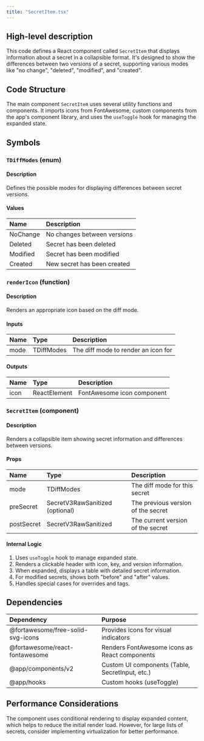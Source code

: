```yaml
---
title: "SecretItem.tsx"
---
```


## High-level description
This code defines a React component called `SecretItem` that displays information about a secret in a collapsible format. It's designed to show the differences between two versions of a secret, supporting various modes like "no change", "deleted", "modified", and "created".

## Code Structure
The main component `SecretItem` uses several utility functions and components. It imports icons from FontAwesome, custom components from the app's component library, and uses the `useToggle` hook for managing the expanded state.

## Symbols

### `TDiffModes` (enum)
#### Description
Defines the possible modes for displaying differences between secret versions.

#### Values
| Name | Description |
|:-----|:------------|
| NoChange | No changes between versions |
| Deleted | Secret has been deleted |
| Modified | Secret has been modified |
| Created | New secret has been created |

### `renderIcon` (function)
#### Description
Renders an appropriate icon based on the diff mode.

#### Inputs
| Name | Type | Description |
|:-----|:-----|:------------|
| mode | TDiffModes | The diff mode to render an icon for |

#### Outputs
| Name | Type | Description |
|:-----|:-----|:------------|
| icon | ReactElement | FontAwesome icon component |

### `SecretItem` (component)
#### Description
Renders a collapsible item showing secret information and differences between versions.

#### Props
| Name | Type | Description |
|:-----|:-----|:------------|
| mode | TDiffModes | The diff mode for this secret |
| preSecret | SecretV3RawSanitized (optional) | The previous version of the secret |
| postSecret | SecretV3RawSanitized | The current version of the secret |

#### Internal Logic
1. Uses `useToggle` hook to manage expanded state.
2. Renders a clickable header with icon, key, and version information.
3. When expanded, displays a table with detailed secret information.
4. For modified secrets, shows both "before" and "after" values.
5. Handles special cases for overrides and tags.

## Dependencies
| Dependency | Purpose |
|:-----------|:--------|
| @fortawesome/free-solid-svg-icons | Provides icons for visual indicators |
| @fortawesome/react-fontawesome | Renders FontAwesome icons as React components |
| @app/components/v2 | Custom UI components (Table, SecretInput, etc.) |
| @app/hooks | Custom hooks (useToggle) |

## Performance Considerations
The component uses conditional rendering to display expanded content, which helps to reduce the initial render load. However, for large lists of secrets, consider implementing virtualization for better performance.